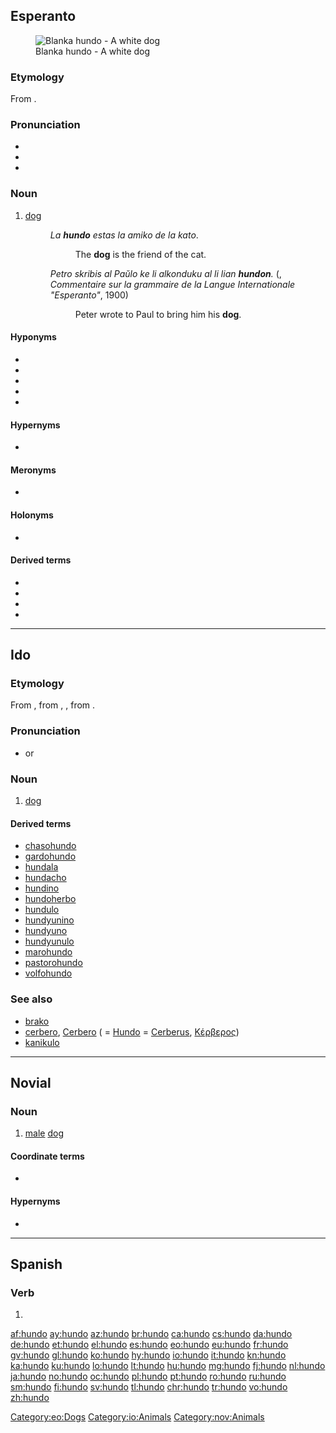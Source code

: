 ==Esperanto==
{{wikipedia|lang=eo}}
[[File:2008-07-11 White German Shepherd pup chilling at the Coker Arboretum.jpg|thumb|Blanka hundo - A white dog]]

===Etymology===
From {{etyl|de|eo}} {{m|de|Hund}}.

===Pronunciation===
* {{IPA|lang=eo|/ˈhundo/}}
* {{audio|Eo-hundo.ogg|Audio|lang=eo}}
* {{hyphenation|hun|do|lang=eo}}

===Noun===
{{eo-head}}

# [[dog]]
#: ''La '''hundo''' estas la amiko de la kato''.
#:: The '''dog''' is the friend of the cat.
#: ''Petro skribis al Paŭlo ke li alkonduku al li lian '''hundon'''.'' ({{w|lang=fr|Louis de Beaufront}}, ''Commentaire sur la grammaire de la Langue Internationale "Esperanto"'', 1900)
#:: Peter wrote to Paul to bring him his '''dog'''.

====Hyponyms====
* {{l|eo|ĉenhundo|gloss=[[guard]] dog}}
* {{l|eo|hundaĉo|gloss=an ugly dog, a [[cur]]}}
* {{l|eo|hundido|gloss=a [[puppy]]}}
* {{l|eo|hundino|gloss=a female dog, a [[bitch]]}}
* {{l|eo|virhundo|gloss=a male dog}}

====Hypernyms====
* {{l|eo|kaniso|gloss=member of the Canis genus}}

====Meronyms====
* {{l|eo|hundaĵo|gloss=dog [[meat]]}}

====Holonyms====
* {{l|eo|hundaro|gloss=a [[pack]] of dogs}}

====Derived terms====
* {{l|eo|hunda|gloss=[[canine]]}}
* {{l|eo|hundejo|gloss=a [[kennel]]}}
* {{l|eo|hundosledo|gloss=a [[dogsled]]}}
* {{l|eo|hundujo|gloss=a [[doghouse]]}}

[[Category:eo:Dogs]]
{{eo GCSE|3}}
{{eo BRO|4}}
{{Universala Vortaro}}

----

==Ido==

===Etymology===
From {{der|io|eo|hundo}}, from {{der|io|en|hound}}, {{der|io|de|Hund}}, from {{der|io|gem-pro|*hundaz}}.

===Pronunciation===
* {{IPA|/ˈhun.dɔ/|lang=io}} or {{IPA|/ˈhun.do/|lang=io}}

===Noun===
{{io-noun|hund}}

# [[dog]] {{qualifier|male or female}}

====Derived terms====
* [[chasohundo]]
* [[gardohundo]]
* [[hundala]]
* [[hundacho]]
* [[hundino]]
* [[hundoherbo]]
* [[hundulo]]
* [[hundyunino]]
* [[hundyuno]]
* [[hundyunulo]]
* [[marohundo]]
* [[pastorohundo]]
* [[volfohundo]]

===See also===
* [[brako]]
* [[cerbero]], [[Cerbero]] ( = [[Hundo]] = [[Cerberus]], [[Κέρβερος]])
* [[kanikulo]]

[[Category:io:Animals]]

----

==Novial==

===Noun===
{{nov-noun}}

# [[male]] [[dog]]

====Coordinate terms====
* {{l|nov|hunda|gloss=female dog, [[bitch]]}}

====Hypernyms====
* {{l|nov|hunde|gloss=dog}}

[[Category:nov:Animals]]

----

==Spanish==

===Verb===
{{head|es|verb form}}

# {{es-verb form of|ending=ir|mood=indicative|tense=present|pers=1|number=singular|hundir}}

[[af:hundo]]
[[ay:hundo]]
[[az:hundo]]
[[br:hundo]]
[[ca:hundo]]
[[cs:hundo]]
[[da:hundo]]
[[de:hundo]]
[[et:hundo]]
[[el:hundo]]
[[es:hundo]]
[[eo:hundo]]
[[eu:hundo]]
[[fr:hundo]]
[[gv:hundo]]
[[gl:hundo]]
[[ko:hundo]]
[[hy:hundo]]
[[io:hundo]]
[[it:hundo]]
[[kn:hundo]]
[[ka:hundo]]
[[ku:hundo]]
[[lo:hundo]]
[[lt:hundo]]
[[hu:hundo]]
[[mg:hundo]]
[[fj:hundo]]
[[nl:hundo]]
[[ja:hundo]]
[[no:hundo]]
[[oc:hundo]]
[[pl:hundo]]
[[pt:hundo]]
[[ro:hundo]]
[[ru:hundo]]
[[sm:hundo]]
[[fi:hundo]]
[[sv:hundo]]
[[tl:hundo]]
[[chr:hundo]]
[[tr:hundo]]
[[vo:hundo]]
[[zh:hundo]]
